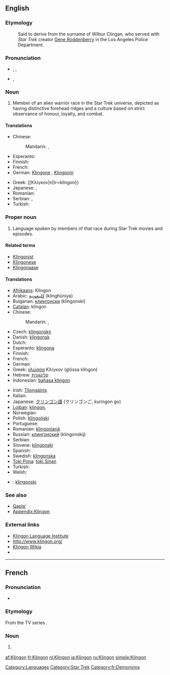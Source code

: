 {{also|klingon}}
==English==
{{wikipedia}}

===Etymology===
: Said to derive from the surname of Wilbur Clingan, who served with ''Star Trek'' creator [[w:Gene Roddenberry|Gene Roddenberry]] in the Los Angeles Police Department.

===Pronunciation===
* {{enPR|klĭng'ŏn}}, {{IPA|/ˈklɪŋɒn/}}, {{SAMPA|/"klINQn/}}
* {{IPA|/ˈklɪŋɑn/}}, {{SAMPA|/"klINAn/}}<!-- cot-caught merger or just US-style IPA? -->

===Noun===
{{en-noun}}

# {{countable}} Member of an alien warrior race in the Star Trek universe, depicted as having distinctive forehead ridges and a culture based on strict observance of honour, loyalty, and combat.

====Translations====
{{trans-top|member of an alien warrior race in the Star Trek universe}}
* Chinese:
*: Mandarin: {{t|zh|克林貢|sc=Hani}}, {{t|zh|克林贡|tr=Kèlíngòng|sc=Hani}}
* Esperanto: {{t|eo|klingono}}
* Finnish: {{t|fi|klingon}}
* French: {{t+|fr|Klingon|m}}
* German: [[Klingone]] {{m}}, [[Klingonin]] {{f}}
{{trans-mid}}
* Greek: [[Κλίγκον|n|tr=klíngon}}
* Japanese: {{t|ja|クリンゴン人}}, {{t|ja|クリンゴンじん|tr=kuringon jin}}
* Romanian: {{t|ro|klingonian|m}}
* Serbian: {{t|sr|клингонац|m|tr=klingonac|sc=Cyrl}}, {{t|sr|клингонка|f|tr=klingonka|sc=Cyrl}}
* Turkish: {{t-|tr|Klingon}}
{{trans-bottom}}

===Proper noun===
{{en-pnoun}}

# Language spoken by members of that race during Star Trek movies and episodes.

====Related terms====
* [[Klingonist]]
* [[Klingonese]]
* [[Klingonaase]]

====Translations====
{{trans-top|the language}}
* [[Afrikaans]]: Klingon
* Arabic: [[كلينغونية]] (klinghūniya) {{f}}
* Bulgarian: [[клингонски]] (klingonski) {{m}}
* [[Catalan]]: klingon {{m}}
* Chinese:
*: Mandarin: {{t|zh|克林貢語|sc=Hani}}, {{t|zh|克林贡语|tr=Kèlíngòngyǔ|sc=Hani}}
* Czech: [[klingonský]] {{m}}
* Danish: [[klingonsk]]
* Dutch: {{t+|nl|Klingon}}
* Esperanto: [[klingona]]
* Finnish: {{t+|fi|klingon}}
* French: {{t+|fr|klingon|m}}
* German: {{t+|de|Klingonisch|n}}
* Greek: [[γλώσσα]] Κλίγκον (glóssa klíngon) {{f}}
* Hebrew: [[קלינגונית]] {{f}}
* Indonesian: [[bahasa klingon]]
{{trans-mid}}
* Irish: [[Tliongáinis]]
* Italian: {{t+|it|klingon|m}}
* Japanese: [[クリンゴン語]] (クリンゴンご, kuringon go)
* [[Lojban]]: [[klingon.]]
* Norwegian: {{t|no|klingonsk}}
* Polish: [[klingoński]] {{m}}
* Portuguese: {{t-|pt|klingon}}
* Romanian: [[klingoniană]] {{f}}
* Russian: [[клингонский]] (klingonskij) {{m}}
* Serbian: {{t|sr|клингонски|m|tr=klingonski|sc=Cyrl}}
* Slovene: [[klingonski]] {{m}}
* Spanish: {{t-|es|klingon|m}}
* Swedish: [[klingonska]]
* [[Toki Pona]]: [[toki Sinan]]
* Turkish: {{t+|tr|Klingonca}}
* Welsh: {{t-|cy|klingon|xs=Welsh}}
{{trans-bottom}}

{{checktrans-top}}
* {{ttbc|Latin}}: [[klingonski]] {{m}}
{{checktrans-mid}}
{{checktrans-bottom}}

===See also===
* [[Qapla']]
* [[Appendix:Klingon]]

===External links===
* [http://www.kli.org/ Klingon Language Institute]
* [http://www.klingon.org/ http://www.klingon.org/]
* [http://klingon.wikia.com/ Klingon Wikia]
* {{Linguist List|code=tlh}}

[[Category:Languages]]
[[Category:Star Trek]]

----

==French==

===Pronunciation===
* {{IPA|/klɛ̃.ɡɔ̃/|lang=fr}}

===Etymology===
From the TV series {{w|Star Trek}}.

===Noun===
{{fr-noun|m|f=Klingonne}}

# {{l|en|Klingon}} {{gloss|member of the Klingon race}}

[[Category:fr:Demonyms]]

[[af:Klingon]]
[[fr:Klingon]]
[[nl:Klingon]]
[[ja:Klingon]]
[[ru:Klingon]]
[[simple:Klingon]]